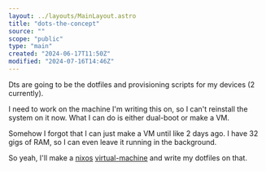 ```yaml
---
layout: ../layouts/MainLayout.astro
title: "dots-the-concept"
source: ""
scope: "public"
type: "main"
created: "2024-06-17T11:50Z"
modified: "2024-07-16T14:46Z"
---
```


Dts are going to be the dotfiles and provisioning scripts for my devices (2 currently).

I need to work on the machine I'm writing this on, so I can't reinstall the system on it now. What I can do is either dual-boot or make a VM.

Somehow I forgot that I can just make a VM until like 2 days ago. I have 32 gigs of RAM, so I can even leave it running in the background.

So yeah, I'll make a [nixos](nixos) [virtual-machine](virtual-machine) and write my dotfiles on that.
